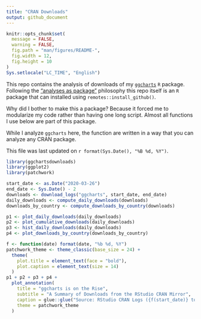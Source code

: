 ```yaml
---
title: "CRAN Downloads"
output: github_document
---
```


```r
knitr::opts_chunk$set(
  message = FALSE,
  warning = FALSE,
  fig.path = "man/figures/README-",
  fig.width = 12,
  fig.height = 10
)
Sys.setlocale("LC_TIME", "English")
```

This repo contains the analysis of downloads of my [`ggcharts`](https://thomas-neitmann.github.io/ggcharts/index.html) `R` package. Following the ["analyses as package"](https://rmflight.github.io/posts/2014/07/analyses_as_packages.html) philosophy this repo itself is an `R` package that can installed using `remotes::install_github()`.

Why did I bother to make this a package? Because it forced me to modularize my code rather than having one long script. Almost all functions I use below are part of this package.

While I analyze `ggcharts` here, the function are written in a way that you can analyze any CRAN package.

This file was last updated on `r format(Sys.Date(), "%B %d, %Y")`.

```r
library(ggchartsdownloads)
library(ggplot2)
library(patchwork)
```

```r
start_date <- as.Date("2020-03-26")
end_date <- Sys.Date() - 2
downloads <- download_logs("ggcharts", start_date, end_date)
daily_downloads <- compute_daily_downloads(downloads)
downloads_by_country <- compute_downloads_by_country(downloads)

p1 <- plot_daily_downloads(daily_downloads)
p2 <- plot_cumulative_downloads(daily_downloads)
p3 <- hist_daily_downloads(daily_downloads)
p4 <- plot_downloads_by_country(downloads_by_country)

f <- function(date) format(date, "%b %d, %Y")
patchwork_theme <- theme_classic(base_size = 24) +
  theme(
    plot.title = element_text(face = "bold"),
    plot.caption = element_text(size = 14)
  )
p1 + p2 + p3 + p4 +
  plot_annotation(
    title = "ggcharts is on the Rise",
    subtitle = "A Summary of Downloads from the RStudio CRAN Mirror",
    caption = glue::glue("Source: RStudio CRAN Logs ({f(start_date)} to {f(end_date)})"),
    theme = patchwork_theme
  )
```
